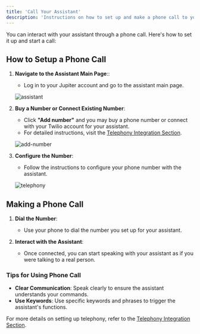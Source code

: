```yaml
---
title: 'Call Your Assistant'
description: 'Instructions on how to set up and make a phone call to your assistant'
---
```


You can interact with your assistant through a phone call. Here's how to set it up and start a call:

## How to Setup a Phone Call

1. **Navigate to the Assistant Main Page**::
   - Log in to your Jupiter account and go to the assistant main page.

   ![assistant](/images/02-03-03-01-assistant.png)

2. **Buy a Number or Connect Existing Number**:
   - Click **"Add number"** and you may buy a phone number or connect with your Twilio account for your assistant. 
   - For detailed instructions, visit the [Telephony Integration Section](/telephony/introduction).

   ![add-number](/images/02-03-03-02-add-number.png)

3. **Configure the Number**:
   - Follow the instructions to configure your phone number with the assistant.

   ![telephony](/images/02-03-03-03-telephony.png)

## Making a Phone Call

1. **Dial the Number**:
   - Use your phone to dial the number you set up for your assistant.

2. **Interact with the Assistant**:
   - Once connected, you can start speaking with your assistant as if you were talking to a real person.

### Tips for Using Phone Call

- **Clear Communication**: Speak clearly to ensure the assistant understands your commands.
- **Use Keywords**: Use specific keywords and phrases to trigger the assistant's functions.

For more details on setting up telephony, refer to the [Telephony Integration Section](/telephony/introduction).
